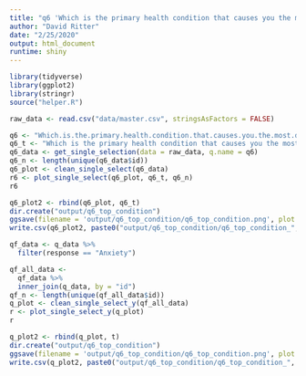 ```yaml
---
title: "q6 'Which is the primary health condition that causes you the most distress? (Please select one)'"
author: "David Ritter"
date: "2/25/2020"
output: html_document
runtime: shiny
---
```


```r
library(tidyverse)
library(ggplot2)
library(stringr)
source("helper.R")
```

```r
raw_data <- read.csv("data/master.csv", stringsAsFactors = FALSE)
```

```r
q6 <- "Which.is.the.primary.health.condition.that.causes.you.the.most.distress...Please.select.one."
q6_t <- "Which is the primary health condition that causes you the most distress? (Please select one)"
q6_data <- get_single_selection(data = raw_data, q.name = q6)
q6_n <- length(unique(q6_data$id))
q6_plot <- clean_single_select(q6_data)
r6 <- plot_single_select(q6_plot, q6_t, q6_n)
r6
```

```r
q6_plot2 <- rbind(q6_plot, q6_t)
dir.create("output/q6_top_condition")
ggsave(filename = 'output/q6_top_condition/q6_top_condition.png', plot = r6, device = 'png')
write.csv(q6_plot2, paste0("output/q6_top_condition/q6_top_condition_", q6_n,".csv"), row.names=F)
```

```r
qf_data <- q_data %>%
  filter(response == "Anxiety")
```

```r
qf_all_data <- 
  qf_data %>%
  inner_join(q_data, by = "id")
qf_n <- length(unique(qf_all_data$id))
q_plot <- clean_single_select_y(qf_all_data)
r <- plot_single_select_y(q_plot)
r
```

```r
q_plot2 <- rbind(q_plot, t)
dir.create("output/q6_top_condition")
ggsave(filename = 'output/q6_top_condition/q6_top_condition.png', plot = r, device = 'png')
write.csv(q_plot2, paste0("output/q6_top_condition/q6_top_condition_", qf_n,".csv"), row.names=F)
```
